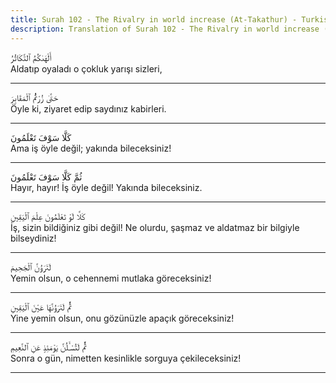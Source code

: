 ```yaml
---
title: Surah 102 - The Rivalry in world increase (At-Takathur) - Turkish
description: Translation of Surah 102 - The Rivalry in world increase (At-Takathur) in Turkish
---
```





<Aside type="quran" title="1">
أَلْهَىٰكُمُ ٱلتَّكَاثُرُ
</Aside>

<Aside type="reference" title="1">
Aldatıp oyaladı o çokluk yarışı sizleri,
</Aside>

---

<Aside type="quran" title="2">
حَتَّىٰ زُرْتُمُ ٱلْمَقَابِرَ
</Aside>

<Aside type="reference" title="2">
Öyle ki, ziyaret edip saydınız kabirleri.
</Aside>

---

<Aside type="quran" title="3">
كَلَّا سَوْفَ تَعْلَمُونَ
</Aside>

<Aside type="reference" title="3">
Ama iş öyle değil; yakında bileceksiniz!
</Aside>

---

<Aside type="quran" title="4">
ثُمَّ كَلَّا سَوْفَ تَعْلَمُونَ
</Aside>

<Aside type="reference" title="4">
Hayır, hayır! İş öyle değil! Yakında bileceksiniz.
</Aside>

---

<Aside type="quran" title="5">
كَلَّا لَوْ تَعْلَمُونَ عِلْمَ ٱلْيَقِينِ
</Aside>

<Aside type="reference" title="5">
İş, sizin bildiğiniz gibi değil! Ne olurdu, şaşmaz ve aldatmaz bir bilgiyle bilseydiniz!
</Aside>

---

<Aside type="quran" title="6">
لَتَرَوُنَّ ٱلْجَحِيمَ
</Aside>

<Aside type="reference" title="6">
Yemin olsun, o cehennemi mutlaka göreceksiniz!
</Aside>

---

<Aside type="quran" title="7">
ثُمَّ لَتَرَوُنَّهَا عَيْنَ ٱلْيَقِينِ
</Aside>

<Aside type="reference" title="7">
Yine yemin olsun, onu gözünüzle apaçık göreceksiniz!
</Aside>

---

<Aside type="quran" title="8">
ثُمَّ لَتُسْـَٔلُنَّ يَوْمَئِذٍ عَنِ ٱلنَّعِيمِ
</Aside>

<Aside type="reference" title="8">
Sonra o gün, nimetten kesinlikle sorguya çekileceksiniz!
</Aside>

---
